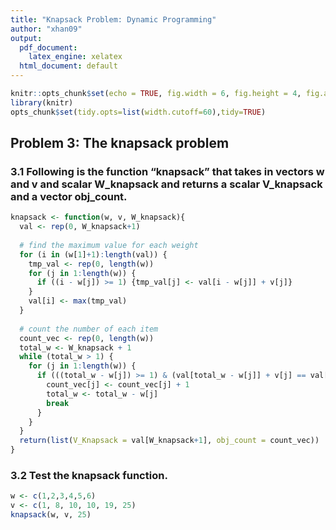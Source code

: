 ```yaml
---
title: "Knapsack Problem: Dynamic Programming"
author: "xhan09"
output:
  pdf_document: 
    latex_engine: xelatex
  html_document: default
---
```


```r
knitr::opts_chunk$set(echo = TRUE, fig.width = 6, fig.height = 4, fig.align = 'center')
library(knitr)
opts_chunk$set(tidy.opts=list(width.cutoff=60),tidy=TRUE)
```

## Problem 3: The knapsack problem

### 3.1 Following is the function "knapsack" that takes in vectors w and v and scalar W_knapsack and returns a scalar V_knapsack and a vector obj_count.

```r
knapsack <- function(w, v, W_knapsack){
  val <- rep(0, W_knapsack+1)
  
  # find the maximum value for each weight
  for (i in (w[1]+1):length(val)) {
    tmp_val <- rep(0, length(w))
    for (j in 1:length(w)) {
      if ((i - w[j]) >= 1) {tmp_val[j] <- val[i - w[j]] + v[j]}
    }
    val[i] <- max(tmp_val)
  }
  
  # count the number of each item
  count_vec <- rep(0, length(w))
  total_w <- W_knapsack + 1
  while (total_w > 1) {
    for (j in 1:length(w)) {
      if (((total_w - w[j]) >= 1) & (val[total_w - w[j]] + v[j] == val[total_w])) {
        count_vec[j] <- count_vec[j] + 1
        total_w <- total_w - w[j]
        break
      }
    }
  }
  return(list(V_Knapsack = val[W_knapsack+1], obj_count = count_vec)) 
}
```

### 3.2 Test the knapsack function. 

```r
w <- c(1,2,3,4,5,6)
v <- c(1, 8, 10, 10, 19, 25)
knapsack(w, v, 25)
```
